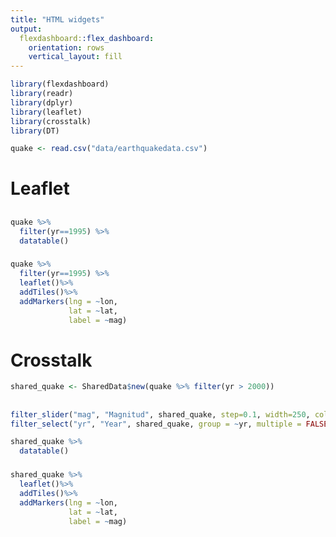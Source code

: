 ```yaml
---
title: "HTML widgets"
output: 
  flexdashboard::flex_dashboard:
    orientation: rows
    vertical_layout: fill
---
```


```r
library(flexdashboard)
library(readr)
library(dplyr)
library(leaflet)
library(crosstalk)
library(DT)
```

```r
quake <- read.csv("data/earthquakedata.csv")
```

# Leaflet

##

###

```r
quake %>%
  filter(yr==1995) %>%
  datatable()
```


###

```r
quake %>%
  filter(yr==1995) %>%
  leaflet()%>%
  addTiles()%>%
  addMarkers(lng = ~lon,
             lat = ~lat,
             label = ~mag)
```

# Crosstalk

```r
shared_quake <- SharedData$new(quake %>% filter(yr > 2000))
```


##

###

```r
filter_slider("mag", "Magnitud", shared_quake, step=0.1, width=250, column=~mag)
filter_select("yr", "Year", shared_quake, group = ~yr, multiple = FALSE)
```

```r
shared_quake %>%
  datatable()
```

###

```r
shared_quake %>%
  leaflet()%>%
  addTiles()%>%
  addMarkers(lng = ~lon,
             lat = ~lat,
             label = ~mag)
```

